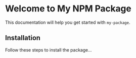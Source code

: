 # Welcome to My NPM Package

This documentation will help you get started with `my-package`.

## Installation

Follow these steps to install the package...

